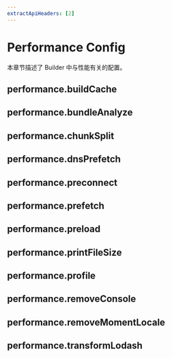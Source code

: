 ```yaml
---
extractApiHeaders: [2]
---
```


# Performance Config

本章节描述了 Builder 中与性能有关的配置。

## performance.buildCache


<BuildCache />

## performance.bundleAnalyze


<BundleAnalyze />

## performance.chunkSplit


<ChunkSplit />

## performance.dnsPrefetch


<DnsPrefetch />

## performance.preconnect


<Preconnect />

## performance.prefetch


<Prefetch />

## performance.preload


<Preload />

## performance.printFileSize


<PrintFileSize />

## performance.profile


<Profile />

## performance.removeConsole


<RemoveConsole />

## performance.removeMomentLocale


<RemoveMomentLocale />

## performance.transformLodash


<TransformLodash />
